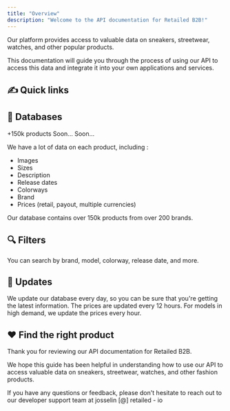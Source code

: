 ```yaml
---
title: "Overview"
description: "Welcome to the API documentation for Retailed B2B!"
---
```


Our platform provides access to valuable data on sneakers, streetwear, watches, and other popular products.

This documentation will guide you through the process of using our API to access this data and integrate it into your own applications and services.

## ✍️ Quick links
<CardGroup cols={3}>
  <Card title="Pricing" icon="money-bill-1-wave" href="/database/pricing" />
  <Card title="Authentification" icon="shield-keyhole" href="/database/authentification" />
  <Card title="Integrations" icon="rectangle-terminal" href="/database/integrations" />
</CardGroup>

## 📙 Databases

<CardGroup cols={3}>
    <Card title="Sneakers" icon="shoe-prints" href="/database/sneakers/search">
        +150k products
    </Card>
    <Card title="Streetwear" icon="shirt" href="/#" disabled>
        Soon...
    </Card>
    <Card title="Watches" icon="watch" href="/#">
        Soon...
    </Card>
</CardGroup>

We have a lot of data on each product, including :
- Images
- Sizes
- Description
- Release dates
- Colorways
- Brand
- Prices (retail, payout, multiple currencies)

<Info>Our database contains over 150k products from over 200 brands.</Info>

## 🔍 Filters

You can search by brand, model, colorway, release date, and more.

## 🔄 Updates

We update our database every day, so you can be sure that you're getting the latest information. The prices are updated every 12 hours. For models in high demand, we update the prices every hour.

## ❤️ Find the right product

Thank you for reviewing our API documentation for Retailed B2B.

We hope this guide has been helpful in understanding how to use our API to access valuable data on sneakers, streetwear, watches, and other fashion products.

If you have any questions or feedback, please don't hesitate to reach out to our developer support team at josselin [@] retailed - io
